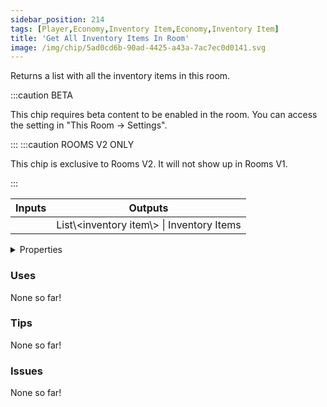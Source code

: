 ```yaml
---
sidebar_position: 214
tags: [Player,Economy,Inventory Item,Economy,Inventory Item]
title: 'Get All Inventory Items In Room'
image: /img/chip/5ad0cd6b-90ad-4425-a43a-7ac7ec0d0141.svg
---
```


Returns a list with all the inventory items in this room.

:::caution BETA

This chip requires beta content to be enabled in the room. You can access the setting in "This Room -> Settings".

:::
:::caution ROOMS V2 ONLY

This chip is exclusive to Rooms V2. It will not show up in Rooms V1.

:::


<IChip uuid="5ad0cd6b-90ad-4425-a43a-7ac7ec0d0141"/>

<table><thead><tr><th>Inputs</th><th>Outputs</th></tr></thead><tbody><tr><td /><td>List\&lt;inventory item\&gt; | Inventory Items</td></tr></tbody></table>

<details>
  <summary>Properties</summary>
  <div>
    <div>
    <table>
      <tbody>
        <tr>
          <td>Is beta required?</td>
          <td>Yes</td>
        </tr>
        <tr>
          <td>Is chip a trolling risk?</td>
          <td>No</td>
        </tr>
        <tr>
          <td>Is chip a role assignment risk?</td>
          <td>No</td>
        </tr>
        <tr>
          <td>Chip UUID</td>
          <td>5ad0cd6b-90ad-4425-a43a-7ac7ec0d0141</td>
        </tr>
        <tr>
          <td>Room availability</td>
          <td>Rooms V2 only</td>
        </tr>
      </tbody>
    </table>
    </div>
  </div>
</details>

### Uses

None so far!

### Tips

None so far!

### Issues

None so far!